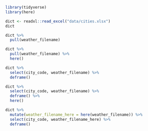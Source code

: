 <!-- Setup 03-names.R -->
```r
library(tidyverse)
library(here)
```


<!-- Load dictionary from file -->
```r
dict <- readxl::read_excel("data/cities.xlsx")
dict
```


<!-- Acquire file names -->
```r
dict %>%
  pull(weather_filename)
```


<!-- Use here() to create absolute paths -->
```r
dict %>%
  pull(weather_filename) %>%
  here()
```


<!-- Acquire file names as a named vector -->
```r
dict %>%
  select(city_code, weather_filename) %>%
  deframe()
```


<!-- Not all operations maintain vector names! -->
```r
dict %>%
  select(city_code, weather_filename) %>%
  deframe() %>%
  here()
```


<!-- Move the here() call into "tibble-land" -->
```r
dict %>%
  mutate(weather_filename_here = here(weather_filename)) %>%
  select(city_code, weather_filename_here) %>%
  deframe()
```
